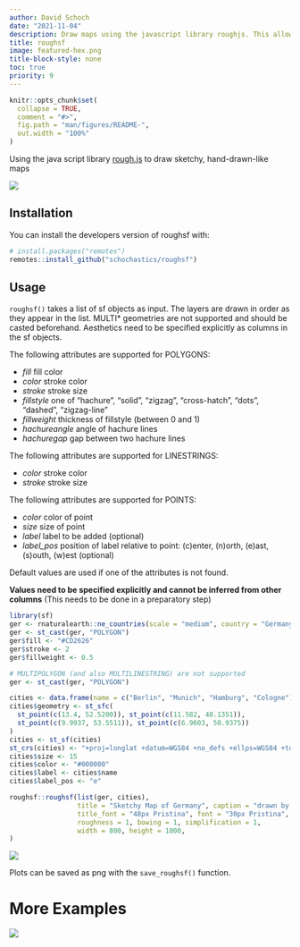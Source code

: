 ```yaml
---
author: David Schoch
date: "2021-11-04"
description: Draw maps using the javascript library roughjs. This allows to draw sketchy, hand-drawn-like maps.
title: roughsf
image: featured-hex.png
title-block-style: none
toc: true
priority: 9
---
```



```r
knitr::opts_chunk$set(
  collapse = TRUE,
  comment = "#>",
  fig.path = "man/figures/README-",
  out.width = "100%"
)
```

Using the java script library [rough.js](https://roughjs.com/) to draw sketchy, hand-drawn-like maps  

![](https://raw.githubusercontent.com/schochastics/roughsf/main/man/figures/example.png)

## Installation

You can install the developers version of roughsf with:

```r
# install.packages("remotes")
remotes::install_github("schochastics/roughsf")
```

## Usage

`roughsf()` takes a list of sf objects as input. The layers are drawn in order as they appear in the list.
MULTI* geometries are not supported and should be casted beforehand. Aesthetics need to be specified explicitly as
columns in the sf objects.

The following attributes are supported for POLYGONS:

* *fill* fill color
* *color* stroke color
* *stroke* stroke size
* *fillstyle* one of "hachure", "solid", "zigzag", "cross-hatch", "dots", "dashed", "zigzag-line"
* *fillweight* thickness of fillstyle (between 0 and 1)
* *hachureangle* angle of hachure lines
* *hachuregap* gap between two hachure lines

The following attributes are supported for LINESTRINGS:

* *color* stroke color
* *stroke* stroke size

The following attributes are supported for POINTS:

* *color* color of point
* *size* size of point
* *label* label to be added (optional)
* *label_pos* position of label relative to point: (c)enter, (n)orth, (e)ast, (s)outh, (w)est (optional)

Default values are used if one of the attributes is not found.

**Values need to be specified explicitly and cannot be inferred from other columns** (This needs to be done in a preparatory step)

```r
library(sf)
ger <- rnaturalearth::ne_countries(scale = "medium", country = "Germany", returnclass = "sf")
ger <- st_cast(ger, "POLYGON")
ger$fill <- "#CD2626"
ger$stroke <- 2
ger$fillweight <- 0.5

# MULTIPOLYGON (and also MULTILINESTRING) are not supported
ger <- st_cast(ger, "POLYGON")

cities <- data.frame(name = c("Berlin", "Munich", "Hamburg", "Cologne"))
cities$geometry <- st_sfc(
  st_point(c(13.4, 52.5200)), st_point(c(11.582, 48.1351)),
  st_point(c(9.9937, 53.5511)), st_point(c(6.9603, 50.9375))
)
cities <- st_sf(cities)
st_crs(cities) <- "+proj=longlat +datum=WGS84 +no_defs +ellps=WGS84 +towgs84=0,0,0"
cities$size <- 15
cities$color <- "#000000"
cities$label <- cities$name
cities$label_pos <- "e"

roughsf::roughsf(list(ger, cities),
                 title = "Sketchy Map of Germany", caption = "drawn by @schochastics",
                 title_font = "48px Pristina", font = "30px Pristina", caption_font = "30px Pristina",
                 roughness = 1, bowing = 1, simplification = 1,
                 width = 800, height = 1000, 
)
```

![](https://raw.githubusercontent.com/schochastics/roughsf/main/man/figures/germany.png)

Plots can be saved as png with the `save_roughsf()` function.

# More Examples

![](https://raw.githubusercontent.com/schochastics/roughsf/main/man/figures/africa.png)
